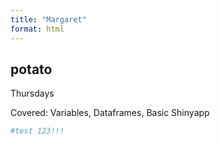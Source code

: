```yaml
---
title: "Margaret"
format: html
---
```

potato
---

Thursdays

Covered: Variables, Dataframes, Basic Shinyapp

```r
#test 123!!!
```
